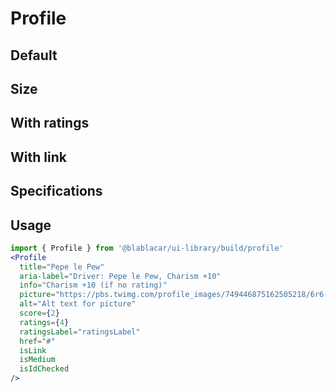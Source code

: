 

<Meta title="Widgets|Profile" />

# **Profile**

## Default

<Preview>
  <Story name="Default">
    <Profile
      title="Pepe le Pew (small size)"
      aria-label="Driver: Pepe le Pew, Charism +10"
      info="Charism +10 (if no rating)"
      picture="https://pbs.twimg.com/profile_images/749446875162505218/6r6-9wDn.jpg"
    />
  </Story>
</Preview>

## Size

<Preview>
  <Story name="Size">
    <Profile
      title="Pepe le Pew (medium size)"
      aria-label="Driver: Pepe le Pew, Charism +20"
      info="Charism +20 (if no rating)"
      picture="https://pbs.twimg.com/profile_images/749446875162505218/6r6-9wDn.jpg"
      isMedium
    />
  </Story>
</Preview>

## With ratings

<Preview>
  <Story name="With  ratings">
    <Profile
      title="Pepe le Pew (with ratings)"
      aria-label="Driver: Pepe le Pew, Charism +10"
      info="Charism +10 (if no rating)"
      picture="https://pbs.twimg.com/profile_images/749446875162505218/6r6-9wDn.jpg"
      score={2}
      ratings={4}
      ratingsLabel="ratingsLabel"
    />
  </Story>
</Preview>

## With link

<Preview>
  <Story name="With link">
    <Profile
      title="Pepe le Pew (with link)"
      aria-label="Driver: Pepe le Pew, Charism +10"
      info="Charism +10 (if no rating)"
      picture="https://pbs.twimg.com/profile_images/749446875162505218/6r6-9wDn.jpg"
      href="#"
      isLink
    />
  </Story>
</Preview>

## Specifications

## Usage

```jsx
import { Profile } from '@blablacar/ui-library/build/profile'
<Profile
  title="Pepe le Pew"
  aria-label="Driver: Pepe le Pew, Charism +10"
  info="Charism +10 (if no rating)"
  picture="https://pbs.twimg.com/profile_images/749446875162505218/6r6-9wDn.jpg"
  alt="Alt text for picture"
  score={2}
  ratings={4}
  ratingsLabel="ratingsLabel"
  href="#"
  isLink
  isMedium
  isIdChecked
/>
```

<Props of={Profile} />
